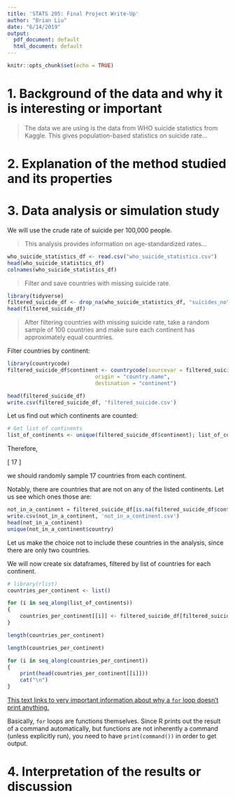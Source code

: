 ```yaml
---
title: 'STATS 205: Final Project Write-Up'
author: "Brian Liu"
date: "6/14/2019"
output:
  pdf_document: default
  html_document: default
---
```


```r
knitr::opts_chunk$set(echo = TRUE)
```

# 1. Background of the data and why it is interesting or important

>The data we are using is the data from WHO suicide statistics from Kaggle. This gives population-based statistics on suicide rate...

# 2. Explanation of the method studied and its properties

# 3. Data analysis or simulation study

We will use the crude rate of suicide per 100,000 people.

>This analysis provides information on age-standardized rates...

```r
who_suicide_statistics_df <- read.csv("who_suicide_statistics.csv")
head(who_suicide_statistics_df)
colnames(who_suicide_statistics_df)
```

>Filter and save countries with missing suicide rate.

<!-- install.packages("devtools", dependencies=TRUE, repos='http://cran.us.r-project.org') -->

```r
library(tidyverse)
filtered_suicide_df <- drop_na(who_suicide_statistics_df, "suicides_no")
head(filtered_suicide_df)
```

>After filtering countries with missing suicide rate, take a random sample of 100 countries and make sure each continent has approximately equal countries.

Filter countries by continent:


```r
library(countrycode)
filtered_suicide_df$continent <- countrycode(sourcevar = filtered_suicide_df[, "country"],
                            origin = "country.name",
                            destination = "continent")

head(filtered_suicide_df)
write.csv(filtered_suicide_df, 'filtered_suicide.csv')
```

Let us find out which continents are counted:

```r
# Get list of continents
list_of_continents <- unique(filtered_suicide_df$continent); list_of_continents
```

Therefore,

\[
	\frac{100 \textrm{ countries}}{6 \textrm{ continents}} \approx 16 \textrm{ to } 17 \textrm{ countries per continent}
\]

we should randomly sample 17 countries from each continent.


Notably, there are countries that are not on any of the listed continents. Let us see which ones those are:

```r
not_in_a_continent = filtered_suicide_df[is.na(filtered_suicide_df$continent),]
write.csv(not_in_a_continent, 'not_in_a_continent.csv')
head(not_in_a_continent)
unique(not_in_a_continent$country)
```

Let us make the choice not to include these countries in the analysis, since there are only two countries.


We will now create six dataframes, filtered by list of countries for each continent.

<!-- # europe_suicide = filtered_suicide_df[filtered_suicide_df$continent == 'Europe',]
# head(europe_suicide)
# length(europe_suicide$country)
# americas_suicide = filtered_suicide_df[filtered_suicide_df$continent == 'Americas',]
# head(americas_suicide)
# length(americas_suicide$country)
# asia_suicide = filtered_suicide_df[filtered_suicide_df$continent == 'Asia',]
# head(asia_suicide)
# length(asia_suicide$country)
# oceania_suicide = filtered_suicide_df[filtered_suicide_df$continent == 'Oceania',]
# head(oceania_suicide)
# length(oceania_suicide$country) -->
<!-- # africa_suicide = filtered_suicide_df[filtered_suicide_df$continent == 'Africa',]
# head(africa_suicide)
# length(africa_suicide$country) -->

```r
# library(rlist)
countries_per_continent <- list()

for (i in seq_along(list_of_continents))
{
	countries_per_continent[[i]] <- filtered_suicide_df[filtered_suicide_df$continent == list_of_continents[i],]
}

length(countries_per_continent)

length(countries_per_continent)

for (i in seq_along(countries_per_continent))
{
	print(head(countries_per_continent[[i]]))
	cat("\n")
}
```

[This text links to very important information about why a `for` loop doesn't print anything.](https://stackoverflow.com/questions/14987743/head-function-does-not-work-within-for-loop) 

Basically, `for` loops are functions themselves. Since R prints out the result of a command automatically, but functions are not inherently a command (unless explicitly run), you need to have `print(command())` in order to get output.

# 4. Interpretation of the results or discussion
